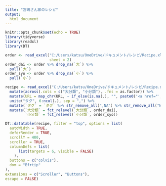 ```yaml
---
title: "宮嶋さん家のレシピ"
output:
  html_document
---
```


```r
knitr::opts_chunk$set(echo = TRUE)
library(tidyverse)
library(readxl)
library(DT)
```

```r
order <- read_excel("C:/Users/katsu/OneDrive/ドキュメント/レシピ/Recipe.xlsx", 
                    sheet = 2)
order_dai <- order %>% drop_na(`大`) %>% 
  pull(`大`)
order_syo <- order %>% drop_na(`小`) %>% 
  pull(`小`)

recipe <- read_excel("C:/Users/katsu/OneDrive/ドキュメント/レシピ/Recipe.xlsx") %>% 
  mutate(across(.cols = c("大分類", "小分類"), .fns = as.factor)) %>% 
  mutate(URL = map_chr(URL, ~ if_else(is.na(.), "", paste0('<a href="', ., '">URL</a>')))) %>% 
  unite("タグ", 6:ncol(.), sep = ",") %>% 
  mutate(`タグ` = `タグ` %>% str_remove_all(",NA") %>% str_remove_all("NA")) %>% 
  mutate(`大分類` = fct_relevel(`大分類`, order_dai), 
         `小分類` = fct_relevel(`小分類`, order_syo))
```

```r
DT::datatable(recipe, filter = "top", options = list(
  autoWidth = TRUE,
  deferRender = TRUE, 
  scrollY = 400, 
  scroller = TRUE,
  columnDefs = list(
      list(targets = 6, visible = FALSE)
    ), 
  buttons = c("colvis"), 
  dom = "Bfrtip"
), 
extensions = c("Scroller", "Buttons"),
escape = FALSE)
```


